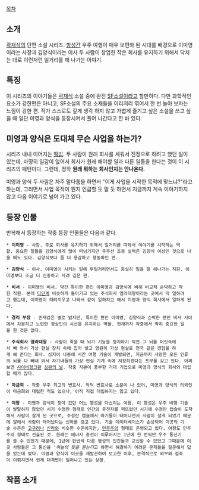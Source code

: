[[목차]]

== 소개 ==
[[곽재식]]의 단편 소설 시리즈. [[항성]]간 우주 여행이 매우 보편화 된 시대를 배경으로 이미영이라는 사장과 김양식이라는 이사 두 사람이 창업한 작은 회사를 유지하기 위해서 닥치는 대로 이런저런 일거리를 해 나가는 이야기.

== 특징 ==
이 시리즈의 이야기들은 [[곽재식]] 소설 중에 완전 [[SF소설]]이라고 할만하다. 다만 과학적인 요소가 강한편은 아니고, SF소설의 주요 소재들을 이리저리 엮어서 한 번 놀아 보자는 느낌이 강한 편. 작가 스스로도 깊게 생각 하지 않고 가볍게 즐기고 싶은 소설을 쓰고 싶을 때 일단 미영과 양식을 등장시켜서 풀어 나간다고 한 바 있다.

== 미영과 양식은 도대체 무슨 사업을 하는가? ==
시리즈 내내 이어지는 [[떡밥]]. 두 사람이 원래 회사를 세워서 진정으로 하려고 했던 일이 있는데, 마땅히 일감이 없어서 회사가 원래 해야할 일과 다른 일들을 한다는 것이 이 시리즈의 패턴이다. 그런데, 정작 '''원래 뭐하는 회사인지는 안나온다.'''

미영과 양식 두 사람은 자주 말다툼을 하면서 "이게 사업을 시작한 목적에 맞느냐?"라고 하는데, 그러면서 사업 목적이 뭔지 언급할 듯 말 듯 하면서 지금까지 계속 이야기하지 않고 다음 이야기로 넘어 가고 있다.

== 등장 인물 ==
반복해서 등장하는 작중 등장 인물들은 다음과 같다.

 * '''이미영''' - 사장. 주로 회사를 유지하기 위해서 일거리를 따와서 이야기를 시작하는 역할. 중요한 일들을 김양식에게 많이 떠넘기지만 우주선 조종 실력은 김양식 이상인 것으로 나올 때도 있다. 김양식보다 좀 더 용감하고 행동파인 편.

 * '''김양식''' - 이사. 이미영이 시키는 일에 투덜거리면서도 충실히 일을 잘 해나가는 직원. 이미영보다 조금 더 신중하고 사려 깊은 편.

 * '''비서''' - 이미영의 비서. 약간 특이한 편인 이미영과 김양식에 비해 비교적 순박하고 착한 직원. 본래 [[다단계]] 비슷하게 돌아가고 있는 주식회사 염라대왕이라는 곳에서 막 일하려고 했는데, 이미영이 때려치우고 나와서 같이 일하자고 해서 미영과 양식 회사에서 일하게 된다.

 * '''경리 부장''' - 존재감은 별로 없지만, 특이한 편인 이미영, 김양식과 순박한 편인 비서 사이에서 차분하고 노련한 정상인의 시선을 유지하는 역할. 현재까지 작중에서 딱히 중요한 일을 한 것은 없다.

 * '''주식회사 염라대왕''' - 사람이 죽을 때 뇌가 기능을 정지하기 직전 그 뇌를 머릿속에서 빼 와서 가상 현실 장치 속에 집어 넣고 영원히 가상 현실로 천국 같은 경험을 하게 해 준다는 회사. 심지어 나중에 시간 여행 기술이 개발되면, 지금까지 사망한 모든 인류의 뇌를 다 빼내 와서 자기내들의 가상 현실 기계 속에 저장하겠다는 포부를 갖고 있다. 어찌보면 [[사이버펑크]]판 [[심판의 날]]. 작중 자본이 풍부한 거대 기업으로 미영과 양식의 회사와 대립할 때가 많다.

 * '''마금희''' - 작중 우주 최고의 변호사. 악덕 변호사로 소문이 나 있어, 미영과 양식의 의뢰인이 마금희와 대립한 적도 있으나, 아직 직접 대립하지는 않고 있다.

 * '''여왕''' - 미영과 양식이 찾아 갔던 어느 행성을 다스리는 여왕. 이 행성은 우주 비행 기술이 발달하지 않았던 시기 수정란 형태로 인간의 유전자를 퍼뜨렸던 시기에 수정란 캡슐이 도착해서 사람이 살게 된 곳으로, 수정란 캡슐에서 아기들이 태어나면서 사람이 살게 되었기 때문에 알에서 사람이 태어났다는 신화를 갖고 있다. 기술 데이터베이스가 손상되어 이곳의 기술 수준은 [[고구려]]나 [[신라]]와 비슷한 수준이지만, [[민주주의]] 형태로 운영되고 있다. 여왕도 민주주의 형태로 선출된 것. 원래는 에너지 충전이 이루어지는 1년에 한 번씩만 우주 통신기를 쓸 수 있었기 때문에, 1년에 한번씩 다른 행성의 인간들과 교신할 수 있었고 그때문에 이곳 사람들은 그 통신을 '''하늘의 뜻을 묻는다''고 하면서 해결하기 어려운 문제들을 질문해서 답을 얻는데 썼다. 미영과 양식이 이곳을 재발견하여 보고한 이후, 본격적으로 외부와 접촉이 이뤄지면서 현재 대격변이 일어나고 있는 상황.

== 작품 소개 ==
